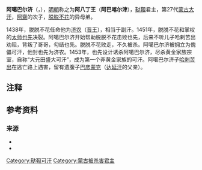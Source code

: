 {{蒙古可汗信息框
| 名稱 = 阿噶巴爾濟
| 稱號 = 
| 畫像 = 
| 畫像大小 = 
| 說明  = 
| 世系 = [[蒙古大汗|第27代蒙古大汗]]
| 在位 = 1451年－1453年
| 統治類型 = 
| 登基 = 
| 前任 = [[脫脫不花|脫脫不花]]
| 繼任 = [[也先|也先]]
| 世系1 = 
| 在位1 = 
| 統治類型1 = 
| 前任1 = 
| 繼任1 = 
| 世系2 = 
| 在位2 = 
| 統治類型2 = 
| 前任2 = 
| 繼任2 = 
| 出生日期 = 1423年
| 出生地 = 
| 逝世日期 = 1453年
| 逝世地 = 
| 陵墓 =  
| 配偶 = <!--或者分為「皇后」和「妃嬪」兩個參數--> 
| 子嗣 =  {{plainlist|
* [[哈剌苦出|哈剌苦出]]
}}
| 姓名 = 阿噶巴爾濟
| 年號 = 
| 尊號 = 
| 諡號 = 
| 廟號 = 
| 政權 = 蒙古[[鞑靼_(蒙古)|鞑靼]]
| 父 = [[阿寨台吉|阿齋]]
| 母 = 
| 親屬 = {{plainlist|
}}
| 宗教信仰 = 
}}
'''阿噶巴尔济'''（{{lang-mn|Агваржин}}，{{bd|1423年||1453年|catIdx=A}}），[[明朝|明朝]]称之为'''阿八丁王'''{{NoteTag|日本学者认为阿八丁是伊斯兰教经名الدین اكبر ''Akbar al-din''的转写}}（'''阿巴喀尔津'''），[[鞑靼_(蒙古)|鞑靼]]君主，第27代[[蒙古大汗|蒙古大汗]]，[[阿齋|阿齋]]的次子，[[脱脱不花|脱脱不花]]的异母弟。

1438年，脱脱不花任命他为[[济农|济农]]（[[晋王|晋王]]），相当于副汗。1451年，脱脱不花和掌权的[[太师|太师]][[也先|也先]]决裂。阿噶巴尔济开始帮助脱脱不花击败也先，后来不听儿子哈剌苦出劝阻，背叛了哥哥，勾结也先。脱脱不花败走，不久被杀。阿噶巴尔济被拥立为傀儡可汗，他封也先为济农。1453年，也先设计诱杀阿噶巴尔济，尽杀黄金家族宗室，自称“大元田盛大可汗”，成为第一个非黄金家族的可汗。阿噶巴尔济子[[哈剌苦出|哈剌苦出]]在逃亡路上遇害，留有遗腹子[[巴彦蒙克|巴彦蒙克]]（[[达延汗|达延汗]]的父亲）。

== 注释 ==
{{NoteFoot}}
==参考资料==

=== 来源 ===
{{refbegin}}
* {{cite book|title=《[[草原帝国|草原帝国]]》|author=[[勒内·格鲁塞|勒内·格鲁塞]]|language= fr}}
* {{cite isbn|9787508718989|ref=harv|noedit}}

{{start box}}
{{s-before|[[脱脱不花|脱脱不花]]}}
{{s-title|[[蒙古大汗|蒙古大汗]]|1451年－1453年}}
{{s-after|[[也先|也先]]}}
{{end box}}

{{蒙古大汗}}
{{蒙古小作品}}

[[Category:鞑靼可汗|Category:鞑靼可汗]]
[[Category:蒙古被杀害君主|Category:蒙古被杀害君主]]